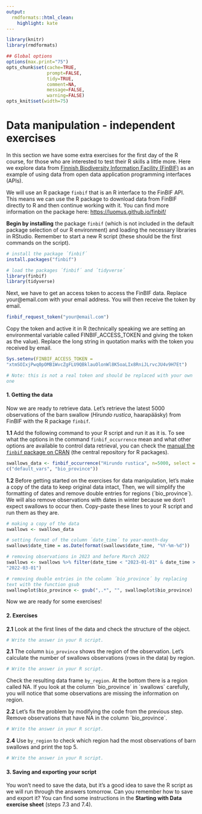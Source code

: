 ```yaml
---
output:
  rmdformats::html_clean:
    highlight: kate
---
```


```{=html}
<style>
  code {
    white-space : pre-wrap !important;
    word-break: break-word;
  }
</style>
```
```r
library(knitr)
library(rmdformats)

## Global options
options(max.print="75")
opts_chunk$set(cache=TRUE,
               prompt=FALSE,
               tidy=TRUE,
               comment=NA,
               message=FALSE,
               warning=FALSE)
opts_knit$set(width=75)
```

# Data manipulation - independent exercises

In this section we have some extra exercises for the first day of the R course, for those who are interested to test their R skills a little more. Here we explore data from [Finnish Biodiversity Information Facility (FinBIF)](https://laji.fi/en/about/2986) as an example of using data from open data application programming interfaces (APIs).

We will use an R package `finbif` that is an R interface to the FinBIF API. This means we can use the R package to download data from FinBIF directly to R and then continue working with it. You can find more information on the package here: <https://luomus.github.io/finbif/>

**Begin by installing** the package `finbif` (which is not included in the default package selection of our R environment) and loading the necessary libraries in RStudio. Remember to start a new R script (these should be the first commands on the script).

``` r
# install the package ´finbif´
install.packages("finbif")

# load the packages ´finbif´ and ´tidyverse´
library(finbif)
library(tidyverse)
```

Next, we have to get an access token to access the FinBIF data. Replace your\@email.com with your email address. You will then receive the token by email.

``` r
finbif_request_token("your@email.com")
```

Copy the token and active it in R (technically speaking we are setting an environmental variable called FINBIF_ACCESS_TOKEN and giving the token as the value). Replace the long string in quotation marks with the token you received by email.

``` r
Sys.setenv(FINBIF_ACCESS_TOKEN = "xtmSOIxjPwq0pOMB1WvcZgFLU9QBklauOlonWl8K5oaLIx8RniJLrvcJU4v9H7Et")

# Note: this is not a real token and should be replaced with your own one
```

#### **1. Getting the data**

Now we are ready to retrieve data. Let's retrieve the latest 5000 observations of the barn swallow (*Hirundo rustica*, haarapääsky) from FinBIF with the R package `finbif`.

**1.1** Add the following command to your R script and run it as it is. To see what the options in the command `finbif_occurrence` mean and what other options are available to control data retrieval, you can check the [manual the `finbif` package on CRAN](https://cloud.r-project.org/web/packages/finbif/finbif.pdf) (the central repository for R packages).

``` r
swallows_data <- finbif_occurrence("Hirundo rustica", n=5000, select = c("default_vars", "bio_province"))
```

**1.2** Before getting started on the exercises for data manipulation, let's make a copy of the  data to keep original data intact, Then, we will simplify the formatting of dates and remove double entries for regions (´bio_province´). We will also remove observations with dates in winter because we don't expect swallows to occur then. Copy-paste these lines to your R script and run them as they are.

``` r
# making a copy of the data
swallows <- swallows_data

# setting format of the column ´date_time´ to year-month-day
swallows$date_time = as.Date(format(swallows$date_time, "%Y-%m-%d"))

# removing observations in 2023 and before March 2022
swallows <- swallows %>% filter(date_time < "2023-01-01" & date_time > "2022-03-01")

# removing double entries in the column ´bio_province´ by replacing text with the function gsub
swallowplot$bio_province <- gsub(",.*", "", swallowplot$bio_province)
```

Now we are ready for some exercises!


#### **2. Exercises**

**2.1** Look at the first lines of the data and check the structure of the object. 

``` r
# Write the answer in your R script.
```

**2.1** The column `bio_province` shows the region of the observation. Let's calculate the number of swallows observations (rows in the data) by region.

``` r
# Write the answer in your R script.
```

Check the resulting data frame `by_region`. At the bottom there is a region called NA. If you look at the column ´bio_province´ in ´swallows´ carefully, you will notice that some observations are missing the information on region. 

**2.2** Let's fix the problem by modifying the code from the previous step. Remove observations that have NA in the column ´bio_province´.

``` r
# Write the answer in your R script.
```

**2.4** Use `by_region` to check which region had the most observations of barn swallows and print the top 5.

``` r
# Write the answer in your R script.
```

#### **3. Saving and exporting your script**

You won't need to save the data, but it's a good idea to save the R script as we will run through the answers tomorrow. Can you remember how to save and export it? You can find some instructions in the **Starting with Data exercise sheet** (steps 7.3 and 7.4).
